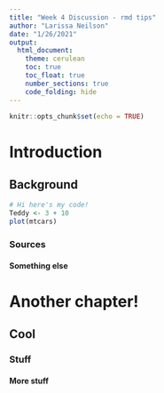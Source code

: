 ```yaml
---
title: "Week 4 Discussion - rmd tips"
author: "Larissa Neilson"
date: "1/26/2021"
output: 
  html_document:
    theme: cerulean
    toc: true
    toc_float: true
    number_sections: true
    code_folding: hide
---
```


```r
knitr::opts_chunk$set(echo = TRUE)
```

# Introduction

## Background

```r
# Hi here's my code!
Teddy <- 3 + 10
plot(mtcars)
```

### Sources

#### Something else

# Another chapter!

## Cool

### Stuff

#### More stuff

